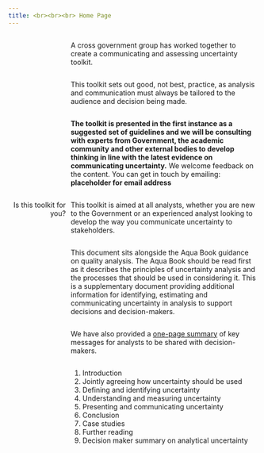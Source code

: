 ```yaml
---
title: <br><br><br> Home Page
---
```


<style type="text/css">

#TOC {
margin-top: 100px;
}

.leftA{
float: left;
width: 100%;
font-weight: bold;
}

.rightA{
float:right;
width: 75%;
}

.leftB{
float: left;
text-align: right;
width: 23%;
}
</style>


<div class = "rightA">
A cross government group has worked together to create a communicating and assessing uncertainty toolkit.
</div>

<div class = "rightA">
This toolkit sets out good, not best, practice, as analysis and communication must always be tailored to the audience and decision being made. 
</div>

<div class = "rightA">
<b>The toolkit is presented in the first instance as a suggested set of guidelines and we will be consulting with experts from Government, the academic community and other external bodies to develop thinking in line with the latest evidence on communicating uncertainty.</b> We welcome feedback on the content. You can get in touch by emailing: <b>placeholder for email address </b>
</div>

<div style="clear: both;"></div>

<div class = "leftB">
Is this toolkit for you?
</div>

<div class = "rightA">
This toolkit is aimed at all analysts, whether you are new to the Government or an experienced analyst looking to develop the way you communicate uncertainty to stakeholders. 
</div>

<div class = "rightA">
This document sits alongside the Aqua Book guidance on quality analysis. The Aqua Book should be read first as it describes the principles of uncertainty analysis and the processes that should be used in considering it. This is a supplementary document providing additional information for identifying, estimating and communicating uncertainty in analysis to support decisions and decision-makers.  
</div>

<div class = "rightA">
We have also provided a [one-page summary](https://rosiea1.github.io/UncertaintyWeb/exec.html) of key messages for analysts to be shared with decision-makers.
</div>

<div class = "rightA">
1. Introduction
2. Jointly agreeing how uncertainty should be used
3. Defining and identifying uncertainty
4. Understanding and measuring uncertainty
5. Presenting and communicating uncertainty
6. Conclusion
7. Case studies
8. Further reading
9. Decision maker summary on analytical uncertainty
</div>




